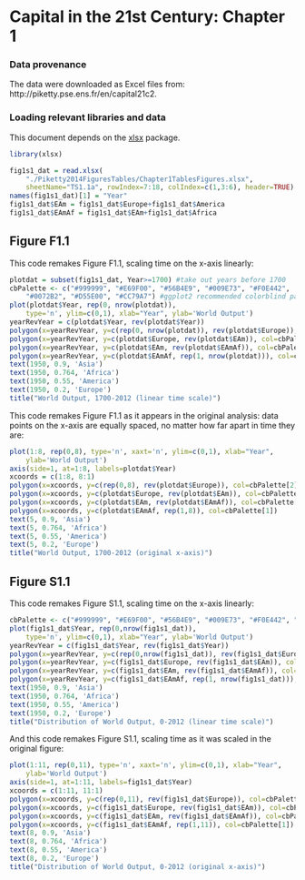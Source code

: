 Capital in the 21st Century: Chapter 1
========================================================

### Data provenance

The data were downloaded as Excel files from: http://piketty.pse.ens.fr/en/capital21c2. 

### Loading relevant libraries and data

This document depends on the [xlsx](http://cran.r-project.org/web/packages/xlsx/index.html) package.


```r
library(xlsx)

fig1s1_dat = read.xlsx(
    "./Piketty2014FiguresTables/Chapter1TablesFigures.xlsx", 
    sheetName="TS1.1a", rowIndex=7:18, colIndex=c(1,3:6), header=TRUE)
names(fig1s1_dat)[1] = "Year" 
fig1s1_dat$EAm = fig1s1_dat$Europe+fig1s1_dat$America
fig1s1_dat$EAmAf = fig1s1_dat$EAm+fig1s1_dat$Africa

```


## Figure F1.1

This code remakes Figure F1.1, scaling time on the x-axis linearly:

```r
plotdat = subset(fig1s1_dat, Year>=1700) #take out years before 1700
cbPalette <- c("#999999", "#E69F00", "#56B4E9", "#009E73", "#F0E442", 
    "#0072B2", "#D55E00", "#CC79A7") #ggplot2 recommended colorblind palette
plot(plotdat$Year, rep(0, nrow(plotdat)), 
    type='n', ylim=c(0,1), xlab="Year", ylab='World Output')
yearRevYear = c(plotdat$Year, rev(plotdat$Year))
polygon(x=yearRevYear, y=c(rep(0, nrow(plotdat)), rev(plotdat$Europe)), col=cbPalette[2])
polygon(x=yearRevYear, y=c(plotdat$Europe, rev(plotdat$EAm)), col=cbPalette[3])
polygon(x=yearRevYear, y=c(plotdat$EAm, rev(plotdat$EAmAf)), col=cbPalette[5])
polygon(x=yearRevYear, y=c(plotdat$EAmAf, rep(1, nrow(plotdat))), col=cbPalette[1])
text(1950, 0.9, 'Asia')
text(1950, 0.764, 'Africa')
text(1950, 0.55, 'America')
text(1950, 0.2, 'Europe')
title("World Output, 1700-2012 (linear time scale)")
```

This code remakes Figure F1.1 as it appears in the original analysis: data points on the x-axis are equally spaced, no matter how far apart in time they are:

```r
plot(1:8, rep(0,8), type='n', xaxt='n', ylim=c(0,1), xlab="Year", 
    ylab='World Output')
axis(side=1, at=1:8, labels=plotdat$Year)
xcoords = c(1:8, 8:1)
polygon(x=xcoords, y=c(rep(0,8), rev(plotdat$Europe)), col=cbPalette[2])
polygon(x=xcoords, y=c(plotdat$Europe, rev(plotdat$EAm)), col=cbPalette[3])
polygon(x=xcoords, y=c(plotdat$EAm, rev(plotdat$EAmAf)), col=cbPalette[5])
polygon(x=xcoords, y=c(plotdat$EAmAf, rep(1,8)), col=cbPalette[1])
text(5, 0.9, 'Asia')
text(5, 0.764, 'Africa')
text(5, 0.55, 'America')
text(5, 0.2, 'Europe')
title("World Output, 1700-2012 (original x-axis)")
```

## Figure S1.1

This code remakes Figure S1.1, scaling time on the x-axis linearly:

```r
cbPalette <- c("#999999", "#E69F00", "#56B4E9", "#009E73", "#F0E442", "#0072B2", "#D55E00", "#CC79A7")
plot(fig1s1_dat$Year, rep(0,nrow(fig1s1_dat)), 
    type='n', ylim=c(0,1), xlab="Year", ylab='World Output')
yearRevYear = c(fig1s1_dat$Year, rev(fig1s1_dat$Year))
polygon(x=yearRevYear, y=c(rep(0,nrow(fig1s1_dat)), rev(fig1s1_dat$Europe)), col=cbPalette[2])
polygon(x=yearRevYear, y=c(fig1s1_dat$Europe, rev(fig1s1_dat$EAm)), col=cbPalette[3])
polygon(x=yearRevYear, y=c(fig1s1_dat$EAm, rev(fig1s1_dat$EAmAf)), col=cbPalette[5])
polygon(x=yearRevYear, y=c(fig1s1_dat$EAmAf, rep(1, nrow(fig1s1_dat))), col=cbPalette[1])
text(1950, 0.9, 'Asia')
text(1950, 0.764, 'Africa')
text(1950, 0.55, 'America')
text(1950, 0.2, 'Europe')
title("Distribution of World Output, 0-2012 (linear time scale)")
```

And this code remakes Figure S1.1, scaling time as it was scaled in the original figure:

```r
plot(1:11, rep(0,11), type='n', xaxt='n', ylim=c(0,1), xlab="Year", 
    ylab='World Output')
axis(side=1, at=1:11, labels=fig1s1_dat$Year)
xcoords = c(1:11, 11:1)
polygon(x=xcoords, y=c(rep(0,11), rev(fig1s1_dat$Europe)), col=cbPalette[2])
polygon(x=xcoords, y=c(fig1s1_dat$Europe, rev(fig1s1_dat$EAm)), col=cbPalette[3])
polygon(x=xcoords, y=c(fig1s1_dat$EAm, rev(fig1s1_dat$EAmAf)), col=cbPalette[5])
polygon(x=xcoords, y=c(fig1s1_dat$EAmAf, rep(1,11)), col=cbPalette[1])
text(8, 0.9, 'Asia')
text(8, 0.764, 'Africa')
text(8, 0.55, 'America')
text(8, 0.2, 'Europe')
title("Distribution of World Output, 0-2012 (original x-axis)")
```









